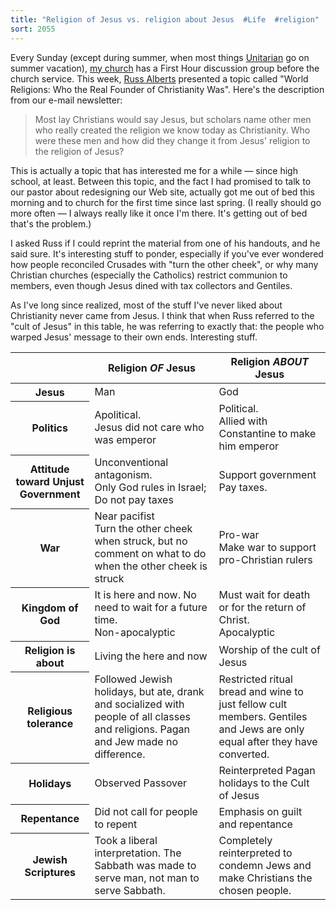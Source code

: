 ```yaml
---
title: "Religion of Jesus vs. religion about Jesus  #Life  #religion"
sort: 2055
---
```

Every Sunday (except during summer, when most things <a href="http://www.uua.org/">Unitarian</a> go on summer vacation), <a href="http://www.secondunitarianomaha.org/">my church</a> has a First Hour discussion group before the church service. This week, <a href="http://www.albertsbiomechanics.com/">Russ Alberts</a> presented a topic called "World Religions: Who the Real Founder of Christianity Was". Here's the description from our e-mail newsletter:

> Most lay Christians would say Jesus, but scholars name other men who really created the religion we know today as Christianity. Who were these men and how did they change it from Jesus' religion to the religion of Jesus?

This is actually a topic that has interested me for a while &mdash; since high school, at least. Between this topic, and the fact I had promised to talk to our pastor about redesigning our Web site, actually got me out of bed this morning and to church for the first time since last spring. (I really should go more often &mdash; I always really like it once I'm there. It's getting out of bed that's the problem.)

I asked Russ if I could reprint the material from one of his handouts, and he said sure. It's interesting stuff to ponder, especially if you've ever wondered how people reconciled Crusades with "turn the other cheek", or why many Christian churches (especially the Catholics) restrict communion to members, even though Jesus dined with tax collectors and Gentiles.

As I've long since realized, most of the stuff I've never liked about Christianity never came from Jesus. I think that when Russ referred to the "cult of Jesus" in this table, he was referring to exactly that: the people who warped Jesus' message to their own ends. Interesting stuff.

<table style={{clear: "both"}}>
<thead>
<tr>
<th>&nbsp;</th>
<th>Religion <i>OF</i> Jesus</th>
<th>Religion <i>ABOUT</i> Jesus</th>
</tr>
</thead>
<tbody>
<tr>
<th>Jesus</th>
<td>Man</td>
<td>God</td>
</tr>
<tr>
<th>Politics</th>
<td>Apolitical.<br/>Jesus did not care who was emperor</td>
<td>Political.<br/>Allied with Constantine to make him emperor</td>
</tr>
<tr>
<th>Attitude toward Unjust <nobr>Government</nobr></th>
<td>Unconventional antagonism.<br/>Only God rules in Israel; Do not pay taxes</td>
<td>Support government<br/>Pay taxes.</td>
</tr>
<tr>
<th>War</th>
<td>Near pacifist<br/>Turn the other cheek when struck, but no comment on what to do when the other cheek is struck</td>
<td>Pro-war<br/>Make war to support pro-Christian rulers</td>
</tr>
<tr>
<th>Kingdom of God</th>
<td>It is here and now. No need to wait for a future time.<br/>Non-apocalyptic</td>
<td>Must wait for death or for the return of Christ.<br/>Apocalyptic</td>
</tr>
<tr>
<th>Religion is about</th>
<td>Living the here and now</td>
<td>Worship of the cult of Jesus</td>
</tr>
<tr>
<th>Religious tolerance</th>
<td>Followed Jewish holidays, but ate, drank and socialized with people of all classes and religions. Pagan and Jew made no difference.</td>
<td>Restricted ritual bread and wine to just fellow cult members. Gentiles and Jews are only equal after they have converted.</td>
</tr>
<tr>
<th>Holidays</th>
<td>Observed Passover</td>
<td>Reinterpreted Pagan holidays to the Cult of Jesus</td>
</tr>
<tr>
<th>Repentance</th>
<td>Did not call for people to repent</td>
<td>Emphasis on guilt and repentance</td>
</tr>
<tr>
<th>Jewish Scriptures</th>
<td>Took a liberal interpretation. The Sabbath was made to serve man, not man to serve Sabbath.</td>
<td>Completely reinterpreted to condemn Jews and make Christians the chosen people.</td>
</tr>
</tbody>
</table>
